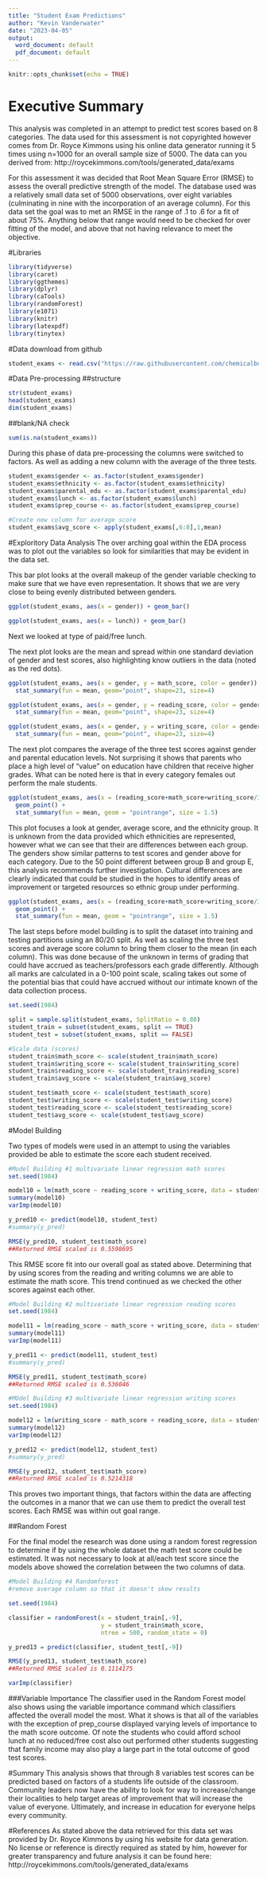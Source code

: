 ---
title: "Student Exam Predictions"
author: "Kevin Vanderwater"
date: "2023-04-05"
output:
  word_document: default
  pdf_document: default
---

```{r setup, include=FALSE}
knitr::opts_chunk$set(echo = TRUE)
```

# Executive Summary

This analysis was completed in an attempt to predict test scores based on 8 categories. The data used for this assessment is not copyrighted however comes from Dr. Royce Kimmons using his online data generator running it 5 times using n=1000 for an overall sample size of 5000. The data can you derived from: http://roycekimmons.com/tools/generated_data/exams

For this assessment it was decided that Root Mean Square Error (RMSE) to assess the overall predictive strength of the model.  The database used was a relatively small data set of 5000 observations, over eight variables (culminating in nine with the incorporation of an average column).  For this data set the goal was to met an RMSE in the range of .1 to .6 for a fit of about 75%.  Anything below that range would need to be checked for over fitting of the model, and above that not having relevance to meet the objective.

#Libraries
```{r}
library(tidyverse)
library(caret)
library(ggthemes)
library(dplyr)
library(caTools)
library(randomForest)
library(e1071)
library(knitr)
library(latexpdf)
library(tinytex)
```

#Data download from github
```{r}
student_exams <- read.csv("https://raw.githubusercontent.com/chemicalburn09/Student-Exams/main/studentexams.csv")
```

#Data Pre-processing
##structure
```{r}
str(student_exams)
head(student_exams)
dim(student_exams)
```

##blank/NA check
```{r}
sum(is.na(student_exams))
```

During this phase of data pre-processing the columns were switched to factors.  As well as adding a new column with the average of the three tests.
```{r}
student_exams$gender <- as.factor(student_exams$gender)
student_exams$ethnicity <- as.factor(student_exams$ethnicity)
student_exams$parental_edu <- as.factor(student_exams$parental_edu)
student_exams$lunch <- as.factor(student_exams$lunch)
student_exams$prep_course <- as.factor(student_exams$prep_course)

#Create new column for average score
student_exams$avg_score <- apply(student_exams[,6:8],1,mean)

```

#Exploritory Data Analysis
The over arching goal within the EDA process was to plot out the variables so look for similarities that may be evident in the data set.

This bar plot looks at the overall makeup of the gender variable checking to make sure that we have even representation. It shows that we are very close to being evenly distributed between genders. 
```{r}
ggplot(student_exams, aes(x = gender)) + geom_bar()
```

```{r}
ggplot(student_exams, aes(x = lunch)) + geom_bar()
```
Next we looked at type of paid/free lunch.

The next plot looks are the mean and spread within one standard deviation of gender and test scores, also highlighting know outliers in the data (noted as the red dots).
```{r}
ggplot(student_exams, aes(x = gender, y = math_score, color = gender)) + geom_boxplot(outlier.colour="red") +
  stat_summary(fun = mean, geom="point", shape=23, size=4)
```

```{r}
ggplot(student_exams, aes(x = gender, y = reading_score, color = gender)) + geom_boxplot(outlier.colour="red") +
  stat_summary(fun = mean, geom="point", shape=23, size=4)
```

```{r}
ggplot(student_exams, aes(x = gender, y = writing_score, color = gender)) + geom_boxplot(outlier.colour="red") +
  stat_summary(fun = mean, geom="point", shape=23, size=4)
```

The next plot compares the average of the three test scores against gender and parental education levels. Not surprising it shows that parents who place a high level of "value" on education have children that receive higher grades. What can be noted here is that in every category females out perform the male students.
```{r}
ggplot(student_exams, aes(x = (reading_score+math_score+writing_score/3), y = parental_edu, colour = gender)) +
  geom_point() +
  stat_summary(fun = mean, geom = "pointrange", size = 1.5)
```


This plot focuses a look at gender, average score, and the ethnicity group. It is unknown from the data provided which ethnicities are represented, however what we can see that their are differences between each group. The genders show similar patterns to test scores and gender above for each category. Due to the 50 point different between group B and group E, this analysis recommends further investigation. Cultural differences are clearly indicated that could be studied in the hopes to identify areas of improvement or targeted resources so ethnic group under performing. 
```{r}
ggplot(student_exams, aes(x = (reading_score+math_score+writing_score/3), y = ethnicity, colour = gender)) +
  geom_point() +
  stat_summary(fun = mean, geom = "pointrange", size = 1.5)
```

The last steps before model building is to split the dataset into training and testing partitions using an 80/20 split.  As well as scaling the three test scores and average score column to bring them closer to the mean (in each column). This was done because of the unknown in terms of grading that could have accrued as teachers/professors each grade differently.  Although all marks are calculated in a 0-100 point scale, scaling takes out some of the potential bias that could have accrued without our intimate known of the data collection process. 
```{r}
set.seed(1984)

split = sample.split(student_exams, SplitRatio = 0.80)
student_train = subset(student_exams, split == TRUE)
student_test = subset(student_exams, split == FALSE)

#Scale data (scores)
student_train$math_score <- scale(student_train$math_score)
student_train$writing_score <- scale(student_train$writing_score)
student_train$reading_score <- scale(student_train$reading_score)
student_train$avg_score <- scale(student_train$avg_score)

student_test$math_score <- scale(student_test$math_score)
student_test$writing_score <- scale(student_test$writing_score)
student_test$reading_score <- scale(student_test$reading_score)
student_test$avg_score <- scale(student_test$avg_score)
```

#Model Building

Two types of models were used in an attempt to using the variables provided be able to estimate the score each student received.

```{r}
#Model Building #1 multivariate linear regression math scores
set.seed(1984)

model10 = lm(math_score ~ reading_score + writing_score, data = student_train)
summary(model10)
varImp(model10)

y_pred10 <- predict(model10, student_test)
#summary(y_pred)

RMSE(y_pred10, student_test$math_score)
##Returned RMSE scaled is 0.5598695
```
This RMSE score fit into our overall goal as stated above. Determining that by using scores from the reading and writing columns we are able to estimate the math score.  This trend continued as we checked the other scores against each other.

```{r}
#Model Building #2 multivariate linear regression reading scores
set.seed(1984)

model11 = lm(reading_score ~ math_score + writing_score, data = student_train)
summary(model11)
varImp(model11)

y_pred11 <- predict(model11, student_test)
#summary(y_pred)

RMSE(y_pred11, student_test$math_score)
##Returned RMSE scaled is 0.536046
```

```{r}
#MOdel Building #3 multivariate linear regression writing scores
set.seed(1984)

model12 = lm(writing_score ~ math_score + reading_score, data = student_train)
summary(model12)
varImp(model12)

y_pred12 <- predict(model12, student_test)
#summary(y_pred)

RMSE(y_pred12, student_test$math_score)
##Returned RMSE scaled is 0.5214318
```
This proves two important things, that factors within the data are affecting the outcomes in a manor that we can use them to predict the overall test scores. Each RMSE was within out goal range.

##Random Forest

For the final model the research was done using a random forest regression to determine if by using the whole dataset the math test score could be estimated. It was not necessary to look at all/each test score since the models above showed the correlation between the two columns of data. 
```{r}
#Model Building #4 Randomforest
#remove average column so that it doesn't skew results

set.seed(1984)

classifier = randomForest(x = student_train[,-9],
                          y = student_train$math_score,
                          ntree = 500, random_state = 0)

y_pred13 = predict(classifier, student_test[,-9])

RMSE(y_pred13, student_test$math_score)
##Returned RMSE scaled is 0.1114175

varImp(classifier)
```
###Variable Importance
The classifier used in the Random Forest model also shows using the variable importance command which classifiers affected the overall model the most. What it shows is that all of the variables with the exception of prep_course displayed varying levels of importance to the math score outcome. Of note the students who could afford school lunch at no reduced/free cost also out performed other students suggesting that family income may also play a large part in the total outcome of good test scores.

#Summary
This analysis shows that through 8 variables test scores can be predicted based on factors of a students life outside of the classroom.  Community leaders now have the ability to look for way to increase/change their localities to help target areas of improvement that will increase the value of everyone.  Ultimately, and increase in education for everyone helps every community. 

#References
As stated above the data retrieved for this data set was provided by Dr. Royce Kimmons by using his website for data generation. No license or reference is directly required as stated by him, however for greater transparency and future analysis it can be found here: http://roycekimmons.com/tools/generated_data/exams